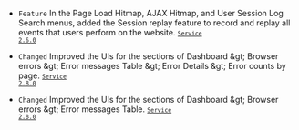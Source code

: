 - <code class="Feature">Feature</code> In the <span class="uitext">Page Load Hitmap</span>, <span class="uitext">AJAX Hitmap</span>, and <span class="uitext">User Session Log Search</span> menus, added the <span class="uitext">Session replay</span> feature to record and replay all events that users perform on the website. <code class='changelog-service'><a href="../release-notes/service/service-2_6_x"><code class='changelog-service'>Service 2.6.0​</code></a></code>

- <code class="Changed" type="1">Changed</code> Improved the UIs for the sections of <span class="uitext">Dashboard</span> &amp;gt; <span class="uitext">Browser errors</span> &amp;gt; <span class="uitext">Error messages</span> <span class="uitext">Table</span> &amp;gt; <span class="uitext">Error</span> <span class="uitext">Details</span> &amp;gt; <span class="uitext">Error counts by page</span>. <code class='changelog-service'><a href="../release-notes/service/service-2_8_x"><code class='changelog-service'>Service 2.8.0​</code></a></code>

- <code class="Changed" type="1">Changed</code> Improved the UIs for the sections of <span class="uitext">Dashboard</span> &amp;gt; <span class="uitext">Browser errors</span> &amp;gt; <span class="uitext">Error messages</span> <span class="uitext">Table</span>. <code class='changelog-service'><a href="../release-notes/service/service-2_8_x"><code class='changelog-service'>Service 2.8.0​</code></a></code>

